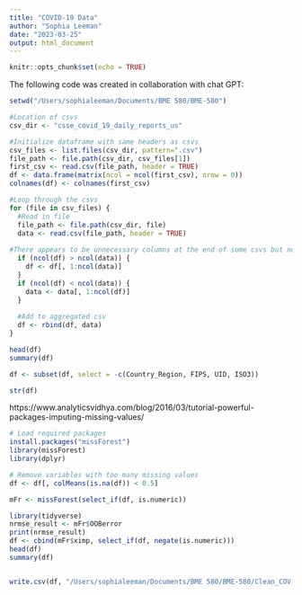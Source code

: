 ```yaml
---
title: "COVID-19 Data"
author: "Sophia Leeman"
date: "2023-03-25"
output: html_document
---
```


```r
knitr::opts_chunk$set(echo = TRUE)
```

The following code was created in collaboration with chat GPT:
```r
setwd("/Users/sophialeeman/Documents/BME 580/BME-580")

#Location of csvs
csv_dir <- "csse_covid_19_daily_reports_us"

#Initialize dataframe with same headers as csvs
csv_files <- list.files(csv_dir, pattern=".csv")
file_path <- file.path(csv_dir, csv_files[1])
first_csv <- read.csv(file_path, header = TRUE)
df <- data.frame(matrix(ncol = ncol(first_csv), nrow = 0))
colnames(df) <- colnames(first_csv)

#Loop through the csvs
for (file in csv_files) {
  #Read in file
  file_path <- file.path(csv_dir, file)
  data <- read.csv(file_path, header = TRUE)
  
#There appears to be unnecessary columns at the end of some csvs but not all csvs. This code is to remove those unnecessary columns.
  if (ncol(df) > ncol(data)) {
    df <- df[, 1:ncol(data)]
  }
  if (ncol(df) < ncol(data)) {
    data <- data[, 1:ncol(df)]
  }
  
  #Add to aggregated csv
  df <- rbind(df, data)
}

head(df)
summary(df)

```

```r
df <- subset(df, select = -c(Country_Region, FIPS, UID, ISO3))

str(df)

```
https://www.analyticsvidhya.com/blog/2016/03/tutorial-powerful-packages-imputing-missing-values/
```r

# Load required packages
install.packages("missForest")
library(missForest)
library(dplyr)

# Remove variables with too many missing values
df <- df[, colMeans(is.na(df)) < 0.5]

mFr <- missForest(select_if(df, is.numeric))

```

```r
library(tidyverse)
nrmse_result <- mFr$OOBerror
print(nrmse_result)
df <- cbind(mFr$ximp, select_if(df, negate(is.numeric)))
head(df)
summary(df)
```

```r


```

```r
write.csv(df, "/Users/sophialeeman/Documents/BME 580/BME-580/Clean_COV.csv", row.names=FALSE)
```